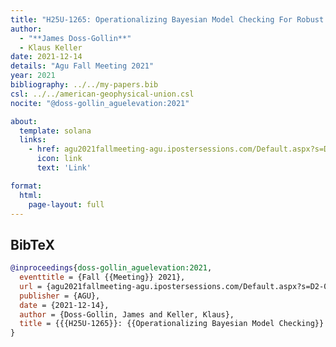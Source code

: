```yaml
---
title: "H25U-1265: Operationalizing Bayesian Model Checking For Robust Decision Making: Insights From House Elevation"
author:
  - "**James Doss-Gollin**"
  - Klaus Keller
date: 2021-12-14
details: "Agu Fall Meeting 2021"
year: 2021
bibliography: ../../my-papers.bib
csl: ../../american-geophysical-union.csl
nocite: "@doss-gollin_aguelevation:2021"

about:
  template: solana
  links:
    - href: agu2021fallmeeting-agu.ipostersessions.com/Default.aspx?s=D2-0D-CF-34-C4-B0-81-F3-7F-89-98-D7-10-3D-BB-01
      icon: link
      text: 'Link'

format:
  html:
    page-layout: full
---
```


## BibTeX

```bibtex
@inproceedings{doss-gollin_aguelevation:2021,
  eventtitle = {Fall {{Meeting}} 2021},
  url = {agu2021fallmeeting-agu.ipostersessions.com/Default.aspx?s=D2-0D-CF-34-C4-B0-81-F3-7F-89-98-D7-10-3D-BB-01},
  publisher = {AGU},
  date = {2021-12-14},
  author = {Doss-Gollin, James and Keller, Klaus},
  title = {{{H25U-1265}}: {{Operationalizing Bayesian Model Checking}} for {{Robust Decision Making}}: {{Insights}} from {{House Elevation}}},
}
```